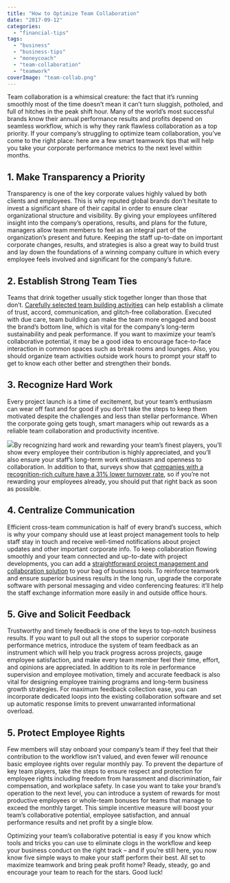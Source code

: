 ```yaml
---
title: "How to Optimize Team Collaboration"
date: "2017-09-12"
categories: 
  - "financial-tips"
tags: 
  - "business"
  - "business-tips"
  - "moneycoach"
  - "team-collaboration"
  - "teamwork"
coverImage: "team-collab.png"
---
```


Team collaboration is a whimsical creature: the fact that it’s running smoothly most of the time doesn’t mean it can’t turn sluggish, potholed, and full of hitches in the peak shift hour. Many of the world’s most successful brands know their annual performance results and profits depend on seamless workflow, which is why they rank flawless collaboration as a top priority. If your company’s struggling to optimize team collaboration, you’ve come to the right place: here are a few smart teamwork tips that will help you take your corporate performance metrics to the next level within months.

## 1\. Make Transparency a Priority

Transparency is one of the key corporate values highly valued by both clients and employees. This is why reputed global brands don’t hesitate to invest a significant share of their capital in order to ensure clear organizational structure and visibility. By giving your employees unfiltered insight into the company’s operations, results, and plans for the future, managers allow team members to feel as an integral part of the organization’s present and future. Keeping the staff up-to-date on important corporate changes, results, and strategies is also a great way to build trust and lay down the foundations of a winning company culture in which every employee feels involved and significant for the company’s future.

## 2\. Establish Strong Team Ties

Teams that drink together usually stick together longer than those that don’t. [Carefully selected team building activities](https://www.forbes.com/sites/brianscudamore/2016/03/09/why-team-building-is-the-most-important-investment-youll-make/#4ec7801e617f) can help establish a climate of trust, accord, communication, and glitch-free collaboration. Executed with due care, team building can make the team more engaged and boost the brand’s bottom line, which is vital for the company’s long-term sustainability and peak performance. If you want to maximize your team’s collaborative potential, it may be a good idea to encourage face-to-face interaction in common spaces such as break rooms and lounges. Also, you should organize team activities outside work hours to prompt your staff to get to know each other better and strengthen their bonds.

## 3\. Recognize Hard Work

Every project launch is a time of excitement, but your team’s enthusiasm can wear off fast and for good if you don’t take the steps to keep them motivated despite the challenges and less than stellar performance. When the corporate going gets tough, smart managers whip out rewards as a reliable team collaboration and productivity incentive.

![](/images/pexels-photo-398532.jpeg)By recognizing hard work and rewarding your team’s finest players, you’ll show every employee their contribution is highly appreciated, and you’ll also ensure your staff’s long-term work enthusiasm and openness to collaboration. In addition to that, surveys show that [companies with a recognition-rich culture have a 31% lower turnover rate](https://www.forbes.com/sites/joshbersin/2012/06/13/new-research-unlocks-the-secret-of-employee-recognition/#4309f0025276), so if you’re not rewarding your employees already, you should put that right back as soon as possible.

## 4\. Centralize Communication

Efficient cross-team communication is half of every brand’s success, which is why your company should use at least project management tools to help staff stay in touch and receive well-timed notifications about project updates and other important corporate info. To keep collaboration flowing smoothly and your team connected and up-to-date with project developments, you can add a [straightforward project management and collaboration solution](https://activecollab.com/team-collaboration) to your bag of business tools. To reinforce teamwork and ensure superior business results in the long run, upgrade the corporate software with personal messaging and video conferencing features: it’ll help the staff exchange information more easily in and outside office hours.

## 5\. Give and Solicit Feedback

Trustworthy and timely feedback is one of the keys to top-notch business results. If you want to pull out all the stops to superior corporate performance metrics, introduce the system of team feedback as an instrument which will help you track progress across projects, gauge employee satisfaction, and make every team member feel their time, effort, and opinions are appreciated. In addition to its role in performance supervision and employee motivation, timely and accurate feedback is also vital for designing employee training programs and long-term business growth strategies. For maximum feedback collection ease, you can incorporate dedicated loops into the existing collaboration software and set up automatic response limits to prevent unwarranted informational overload.

## 5\. Protect Employee Rights

Few members will stay onboard your company’s team if they feel that their contribution to the workflow isn’t valued, and even fewer will renounce basic employee rights over regular monthly pay. To prevent the departure of key team players, take the steps to ensure respect and protection for employee rights including freedom from harassment and discrimination, fair compensation, and workplace safety. In case you want to take your brand’s operation to the next level, you can introduce a system of rewards for most productive employees or whole-team bonuses for teams that manage to exceed the monthly target. This simple incentive measure will boost your team’s collaborative potential, employee satisfaction, and annual performance results and net profit by a single blow.

Optimizing your team’s collaborative potential is easy if you know which tools and tricks you can use to eliminate clogs in the workflow and keep your business conduct on the right track – and if you’re still here, you now know five simple ways to make your staff perform their best. All set to maximize teamwork and bring peak profit home? Ready, steady, go and encourage your team to reach for the stars. Good luck!